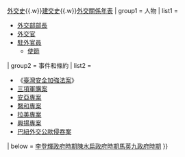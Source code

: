 {{Navbox
| name = 陳水扁政府時期中華民國外交
| title = [[陳水扁政府]]時期[[中華民國外交]]
| state = {{{state|autocollapse}}}
| listclass = hlist
| above = [[中國對外關係史|對外關係史]]{{.w}}[[中華民國外交史|外交史]]{{.w}}[[中華民國建交列表|建交史]]{{.w}}[[中华民国外交关系年表|外交關係年表]]
| group1 = 人物
| list1 =
* [[:Category:中華民國外交部部長|外交部部長]]
* [[:Category:中華民國外交官|外交官]]
* [[:Category:中華民國駐外官員|駐外官員]]
** [[:Category:中華民國駐外大使|使節]]
| group2 = 事件和條約
| list2 =
* 《[[臺灣安全加強法案]]》
* [[三項軍購案]]
* [[安亞專案]]
* [[醫和專案]]
* [[拉美專案]]
* [[興揚專案]]
* [[巴紐外交公款侵吞案]]
| below = [[模板:李登輝政府時期中華民國外交|李登輝政府時期]]{{to}}[[模板:陳水扁政府時期中華民國外交|陳水扁政府時期]]{{to}}[[模板:馬英九政府時期中華民國外交|馬英九政府時期]]
}}<noinclude>
[[Category:陳水扁政府時期中華民國外交| ]]
[[Category:中華民國外交導航模板| ]]
</noinclude>